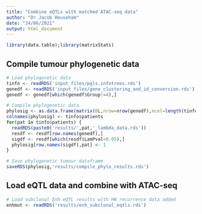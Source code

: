 ```yaml
---
title: "Combine eQTLs with matched ATAC-seq data"
author: "Dr Jacob Househam"
date: "24/06/2021"
output: html_document
---
```


```r
library(data.table);library(matrixStats)
```

## Compile tumour phylogenetic data
```r
# Load phylogenetic data
tinfo <- readRDS('input_files/pgls.infotrees.rds')
genedf <- readRDS('input_files/gene_clustering_and_id_conversion.rds')
genedf <- genedf[which(genedf$Group!=4),]

# Compile phylogenetic data
phylosig <- as.data.frame(matrix(0L,nrow=nrow(genedf),ncol=length(tinfo$patients)));row.names(phylosig) <- row.names(genedf)
colnames(phylosig) <- tinfo$patients
for(pat in tinfo$patients) {
  readRDS(paste0('results/',pat,'_lambda_data.rds'))
  resdf <- resdf[row.names(genedf),]
  sigdf <- resdf[which(resdf$LamPval<0.05),]
  phylosig[row.names(sigdf),pat] <- 1
}

# Save phylogenetic tumour dataframe
saveRDS(phylosig,'results/compile_phylo_results.rds')
```

## Load eQTL data and combine with ATAC-seq
```r
# Load subclonal Enh eQTL results with HW recurrence data added
enhmut <- readRDS('results/enh_subclonal_eqtls.rds')



```
